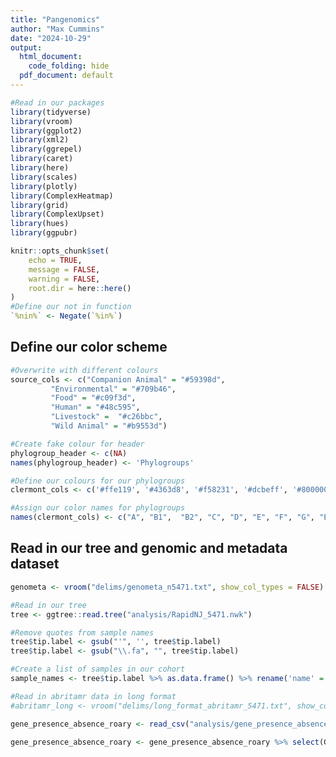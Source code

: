 ```yaml
---
title: "Pangenomics"
author: "Max Cummins"
date: "2024-10-29"
output:
  html_document: 
    code_folding: hide
  pdf_document: default
---
```


```r
#Read in our packages
library(tidyverse)
library(vroom)
library(ggplot2)
library(xml2)
library(ggrepel)
library(caret)
library(here)
library(scales)
library(plotly)
library(ComplexHeatmap)
library(grid)
library(ComplexUpset)
library(hues)
library(ggpubr)

knitr::opts_chunk$set(
	echo = TRUE,
	message = FALSE,
	warning = FALSE,
	root.dir = here::here()
)
#Define our not in function
`%nin%` <- Negate(`%in%`)
```

## Define our color scheme
```r
#Overwrite with different colours
source_cols <- c("Companion Animal" = "#59398d",
         "Environmental" = "#709b46",
         "Food" = "#c09f3d",
         "Human" = "#48c595",
         "Livestock" =  "#c26bbc",
         "Wild Animal" = "#b9553d")

#Create fake colour for header
phylogroup_header <- c(NA)
names(phylogroup_header) <- 'Phylogroups'

#Define our colours for our phylogroups
clermont_cols <- c('#ffe119', '#4363d8', '#f58231', '#dcbeff', '#800000', '#000075', '#9A6324', 'red', '#3cb44b',  'white', '#a9a9a9', 'black')

#Assign our color names for phylogroups
names(clermont_cols) <- c("A", "B1",  "B2", "C", "D", "E", "F", "G", "E or cladeI", "cladeI", "cladeIII", "cladeIV")
```


## Read in our tree and genomic and metadata dataset

```r

genometa <- vroom("delims/genometa_n5471.txt", show_col_types = FALSE)

#Read in our tree
tree <- ggtree::read.tree("analysis/RapidNJ_5471.nwk")

#Remove quotes from sample names
tree$tip.label <- gsub("'", '', tree$tip.label)
tree$tip.label <- gsub("\\.fa", "", tree$tip.label)

#Create a list of samples in our cohort
sample_names <- tree$tip.label %>% as.data.frame() %>% rename('name' = '.')

#Read in abritamr data in long format
#abritamr_long <- vroom("delims/long_format_abritamr_5471.txt", show_col_types = FALSE)

```

```r
gene_presence_absence_roary <- read_csv("analysis/gene_presence_absence_roary.csv")

gene_presence_absence_roary <- gene_presence_absence_roary %>% select(Gene:`Avg group size nuc`, any_of(sample_names$name))
```

